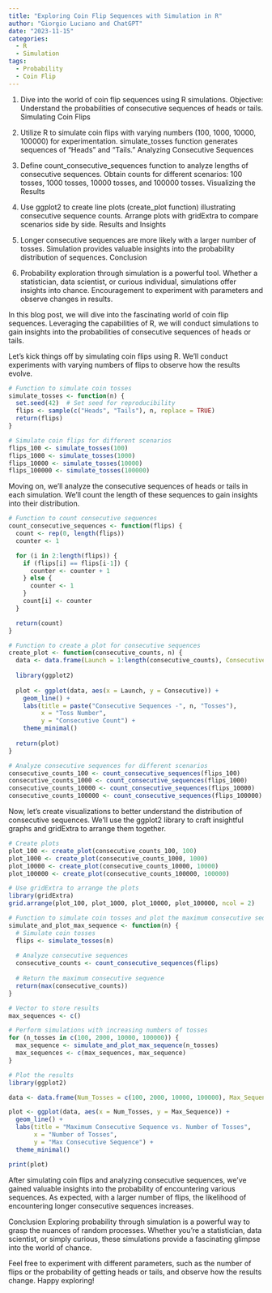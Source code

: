 ```yaml
---
title: "Exploring Coin Flip Sequences with Simulation in R"
author: "Giorgio Luciano and ChatGPT"
date: "2023-11-15"
categories:
  - R
  - Simulation
tags:
  - Probability
  - Coin Flip
---
```


1.  Dive into the world of coin flip sequences using R simulations. Objective: Understand the probabilities of consecutive sequences of heads or tails. Simulating Coin Flips

2.  Utilize R to simulate coin flips with varying numbers (100, 1000, 10000, 100000) for experimentation. simulate_tosses function generates sequences of "Heads" and "Tails." Analyzing Consecutive Sequences

3.  Define count_consecutive_sequences function to analyze lengths of consecutive sequences. Obtain counts for different scenarios: 100 tosses, 1000 tosses, 10000 tosses, and 100000 tosses. Visualizing the Results

4.  Use ggplot2 to create line plots (create_plot function) illustrating consecutive sequence counts. Arrange plots with gridExtra to compare scenarios side by side. Results and Insights

5.  Longer consecutive sequences are more likely with a larger number of tosses. Simulation provides valuable insights into the probability distribution of sequences. Conclusion

6.  Probability exploration through simulation is a powerful tool. Whether a statistician, data scientist, or curious individual, simulations offer insights into chance. Encouragement to experiment with parameters and observe changes in results.


In this blog post, we will dive into the fascinating world of coin flip sequences. Leveraging the capabilities of R, we will conduct simulations to gain insights into the probabilities of consecutive sequences of heads or tails.


Let's kick things off by simulating coin flips using R. We'll conduct experiments with varying numbers of flips to observe how the results evolve.

```r
# Function to simulate coin tosses
simulate_tosses <- function(n) {
  set.seed(42)  # Set seed for reproducibility
  flips <- sample(c("Heads", "Tails"), n, replace = TRUE)
  return(flips)
}

# Simulate coin flips for different scenarios
flips_100 <- simulate_tosses(100)
flips_1000 <- simulate_tosses(1000)
flips_10000 <- simulate_tosses(10000)
flips_100000 <- simulate_tosses(100000)

```


Moving on, we'll analyze the consecutive sequences of heads or tails in each simulation. We'll count the length of these sequences to gain insights into their distribution.

```r
# Function to count consecutive sequences
count_consecutive_sequences <- function(flips) {
  count <- rep(0, length(flips))
  counter <- 1

  for (i in 2:length(flips)) {
    if (flips[i] == flips[i-1]) {
      counter <- counter + 1
    } else {
      counter <- 1
    }
    count[i] <- counter
  }

  return(count)
}

# Function to create a plot for consecutive sequences
create_plot <- function(consecutive_counts, n) {
  data <- data.frame(Launch = 1:length(consecutive_counts), Consecutive = consecutive_counts)
  
  library(ggplot2)
  
  plot <- ggplot(data, aes(x = Launch, y = Consecutive)) +
    geom_line() +
    labs(title = paste("Consecutive Sequences -", n, "Tosses"),
         x = "Toss Number",
         y = "Consecutive Count") +
    theme_minimal()
  
  return(plot)
}

# Analyze consecutive sequences for different scenarios
consecutive_counts_100 <- count_consecutive_sequences(flips_100)
consecutive_counts_1000 <- count_consecutive_sequences(flips_1000)
consecutive_counts_10000 <- count_consecutive_sequences(flips_10000)
consecutive_counts_100000 <- count_consecutive_sequences(flips_100000)
```


Now, let's create visualizations to better understand the distribution of consecutive sequences. We'll use the ggplot2 library to craft insightful graphs and gridExtra to arrange them together.

```r
# Create plots
plot_100 <- create_plot(consecutive_counts_100, 100)
plot_1000 <- create_plot(consecutive_counts_1000, 1000)
plot_10000 <- create_plot(consecutive_counts_10000, 10000)
plot_100000 <- create_plot(consecutive_counts_100000, 100000)

# Use gridExtra to arrange the plots
library(gridExtra)
grid.arrange(plot_100, plot_1000, plot_10000, plot_100000, ncol = 2)
```

```r
# Function to simulate coin tosses and plot the maximum consecutive sequence
simulate_and_plot_max_sequence <- function(n) {
  # Simulate coin tosses
  flips <- simulate_tosses(n)
  
  # Analyze consecutive sequences
  consecutive_counts <- count_consecutive_sequences(flips)
  
  # Return the maximum consecutive sequence
  return(max(consecutive_counts))
}

# Vector to store results
max_sequences <- c()

# Perform simulations with increasing numbers of tosses
for (n_tosses in c(100, 2000, 10000, 100000)) {
  max_sequence <- simulate_and_plot_max_sequence(n_tosses)
  max_sequences <- c(max_sequences, max_sequence)
}

# Plot the results
library(ggplot2)

data <- data.frame(Num_Tosses = c(100, 2000, 10000, 100000), Max_Sequence = max_sequences)

plot <- ggplot(data, aes(x = Num_Tosses, y = Max_Sequence)) +
  geom_line() +
  labs(title = "Maximum Consecutive Sequence vs. Number of Tosses",
       x = "Number of Tosses",
       y = "Max Consecutive Sequence") +
  theme_minimal()

print(plot)
```


After simulating coin flips and analyzing consecutive sequences, we've gained valuable insights into the probability of encountering various sequences. As expected, with a larger number of flips, the likelihood of encountering longer consecutive sequences increases.

Conclusion Exploring probability through simulation is a powerful way to grasp the nuances of random processes. Whether you're a statistician, data scientist, or simply curious, these simulations provide a fascinating glimpse into the world of chance.

Feel free to experiment with different parameters, such as the number of flips or the probability of getting heads or tails, and observe how the results change. Happy exploring!
